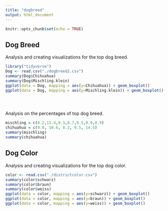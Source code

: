 ---
title: "dogbreed"
output: html_document
---

```{r setup, include=FALSE}
knitr::opts_chunk$set(echo = TRUE)
```

## Dog Breed

Analysis and creating visualizations for the top dog breed.


```{r cars}
library("tidyverse")
Dog <- read.csv("./dogbreed2.csv")
summary(Dog$Chihuahua)
summary(Dog$Mischling.klein)
ggplot(data = Dog, mapping = aes(y=Chihuahua)) + geom_boxplot()
ggplot(data = Dog, mapping = aes(y=Mischling.klein)) + geom_boxplot()





```

Analysis on the percentages of top dog breed.
```{r cars}
mischling = c(8.2,11.4,9.3,8.7,9.5,9.9,8.9)
chihuahua = c(9.8, 10.6, 8.2, 9.5, 14.5)
summary(mischling)
summary(chihuahua)
```

## Dog Color

Analysis and creating visualizations for the top dog color.
```{r cars}
color <- read.csv("./districtcolor.csv")
summary(color$schwarz)
summary(color$braun)
summary(color$weiss)
ggplot(data = color, mapping = aes(y=schwarz)) + geom_boxplot()
ggplot(data = color, mapping = aes(y=braun)) + geom_boxplot()
ggplot(data = color, mapping = aes(y=weiss)) + geom_boxplot()
```




